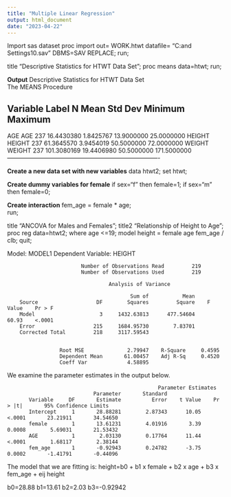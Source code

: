 ```yaml
---
title: "Multiple Linear Regression"
output: html_document
date: "2023-04-22"
---
```



Import sas dataset
proc import out= WORK.htwt 
            datafile= "C:\Documents and Settings\kwelch\Desktop\b510\htwt.sav" 
            DBMS=SAV REPLACE;
run;

title "Descriptive Statistics for HTWT Data Set";
proc means data=htwt;
run;

**Output**
Descriptive Statistics for HTWT Data Set                  
                             The MEANS Procedure

Variable  Label     N          Mean       Std Dev       Minimum       Maximum
-----------------------------------------------------------------------------
AGE       AGE     237    16.4430380     1.8425767    13.9000000    25.0000000
HEIGHT    HEIGHT  237    61.3645570     3.9454019    50.5000000    72.0000000
WEIGHT    WEIGHT  237   101.3080169    19.4406980    50.5000000   171.5000000
----------------------------------------------------------------------------

**Create a new data set with new variables**
data htwt2;
  set htwt;

**Create dummy variables for female**
  if sex="f" then female=1;
  if sex="m" then female=0; 
 
**Create interaction**
  fem_age = female * age;  
run;

title "ANCOVA for Males and Females";
title2 "Relationship of Height to Age";
proc reg data=htwt2;
  where age <=19;
  model height = female age fem_age / clb;
quit;

Model: MODEL1
                                  Dependent Variable: HEIGHT

                            Number of Observations Read         219
                            Number of Observations Used         219

                                     Analysis of Variance

                                            Sum of           Mean
        Source                   DF        Squares         Square    F Value    Pr > F
        Model                     3     1432.63813      477.54604      60.93    <.0001
        Error                   215     1684.95730        7.83701
        Corrected Total         218     3117.59543


                     Root MSE              2.79947    R-Square     0.4595
                     Dependent Mean       61.00457    Adj R-Sq     0.4520
                     Coeff Var             4.58895

We examine the parameter estimates in the output below. 

                                                     Parameter Estimates
                                Parameter       Standard
           Variable     DF       Estimate          Error    t Value    Pr > |t|       95% Confidence Limits
           Intercept     1       28.88281        2.87343      10.05      <.0001       23.21911       34.54650
           female        1       13.61231        4.01916       3.39      0.0008        5.69031       21.53432
           AGE           1        2.03130        0.17764      11.44      <.0001        1.68117        2.38144
           fem_age       1       -0.92943        0.24782      -3.75      0.0002       -1.41791       -0.44096

The model that we are fitting is:
height=b0 + b1 x female + b2 x age + b3 x fem_age + eij height

b0=28.88
b1=13.61
b2=2.03
b3=-0.92942


